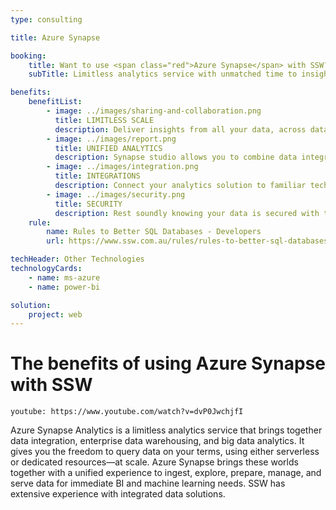 ```yaml
---
type: consulting

title: Azure Synapse

booking:
    title: Want to use <span class="red">Azure Synapse</span> with SSW?
    subTitle: Limitless analytics service with unmatched time to insight

benefits:
    benefitList:
        - image: ../images/sharing-and-collaboration.png
          title: LIMITLESS SCALE
          description: Deliver insights from all your data, across data warehouses and big data analytics systems, with blazing speed.
        - image: ../images/report.png
          title: UNIFIED ANALYTICS
          description: Synapse studio allows you to combine data integration, data exploration, data warehousing, big data analytics, and machine learning tasks in a single, unified analytics environment.
        - image: ../images/integration.png
          title: INTEGRATIONS
          description: Connect your analytics solution to familiar technologies such as Azure Machine Learning, Azure Cognitive Services, and Power BI.
        - image: ../images/security.png
          title: SECURITY
          description: Rest soundly knowing your data is secured with the most advanced security and privacy features in the market, such as column- and row-level security and dynamic data masking.
    rule:
        name: Rules to Better SQL Databases - Developers
        url: https://www.ssw.com.au/rules/rules-to-better-sql-databases-developers

techHeader: Other Technologies
technologyCards:
    - name: ms-azure
    - name: power-bi

solution:
    project: web
---
```


# The benefits of using **Azure Synapse** with SSW

`youtube: https://www.youtube.com/watch?v=dvP0JwchjfI`

Azure Synapse Analytics is a limitless analytics service that brings together data integration, enterprise data warehousing, and big data analytics. It gives you the freedom to query data on your terms, using either serverless or dedicated resources—at scale. Azure Synapse brings these worlds together with a unified experience to ingest, explore, prepare, manage, and serve data for immediate BI and machine learning needs. SSW has extensive experience with integrated data solutions.